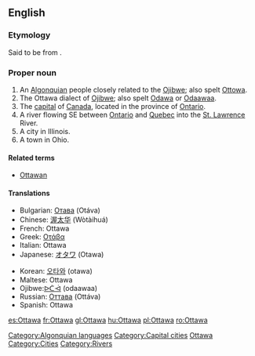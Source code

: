 {{wikipedia}}
==English==
===Etymology===
Said to be from {{etyl|oj}} {{term|odaawaa||traders}}.

===Proper noun===
{{en-proper noun}}

# An [[Algonquian]] people closely related to the [[Ojibwe]]; also spelt [[Ottowa]].
# The Ottawa dialect of [[Ojibwe]]; also spelt [[Odawa]] or [[odaawaa|Odaawaa]].
# The [[capital]] of [[Canada]], located in the province of [[Ontario]].
# A river flowing SE between [[Ontario]] and [[Quebec]] into the [[St. Lawrence]] River.
# A city in Illinois.
# A town in Ohio.

====Related terms====
* [[Ottawan]]

====Translations====
{{top}}
*Bulgarian: [[Отава]] (Otáva) {{f}}
*Chinese: [[渥太华]] (Wòtàihuá)
*French: Ottawa
*Greek: [[Οτάβα]]
*Italian: Ottawa
*Japanese: [[オタワ]] (Otawa)
{{mid}}
*Korean: [[오타와]] (otawa)
*Maltese: Ottawa
*Ojibwe:[[odaawaa|ᐅᑖᐙ]] (odaawaa)
*Russian: [[Оттава]] (Ottáva) {{f}}
*Spanish: Ottawa
{{bottom}}

[[Category:Algonquian languages]]
[[Category:Capital cities]]
[[Category:Ojibwe language| Ottawa]]
[[Category:Cities]]
[[Category:Rivers]]

[[es:Ottawa]]
[[fr:Ottawa]]
[[gl:Ottawa]]
[[hu:Ottawa]]
[[pl:Ottawa]]
[[ro:Ottawa]]